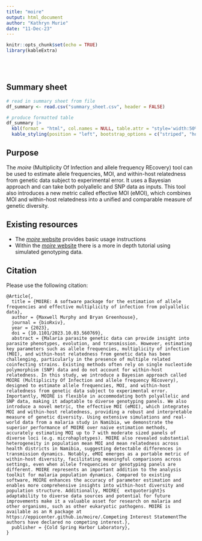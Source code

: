 ```yaml
---
title: "moire"
output: html_document
author: "Kathryn Murie"
date: "11-Dec-23"
---
```


```r
knitr::opts_chunk$set(echo = TRUE)
library(kableExtra)
```

<br/>
<br/>

## Summary sheet

```r
# read in summary sheet from file
df_summary <- read.csv("summary_sheet.csv", header = FALSE)

# produce formatted table
df_summary |>
  kbl(format = "html", col.names = NULL, table.attr = "style='width:50%;'", escape = FALSE) |>
  kable_styling(position = "left", bootstrap_options = c("striped", "hover", "condensed"))
```

## Purpose

The *moire* (Multiplicity Of Infection and allele frequency REcovery) tool can be used to estimate allele frequencies, MOI, and within-host relatedness from genetic data subject to experimental error. It uses a Bayesian approach and can take both polyallelic and SNP data as inputs. This tool also introduces a new metric called effective MOI (eMOI), which combines MOI and within-host relatedness into a unified and comparable measure of genetic diversity.  

## Existing resources

- The [*moire* website](https://eppicenter.github.io/moire/index.htm) provides basic usage instructions
- Within the [*moire* website](https://eppicenter.github.io/moire/articles/mcmc_demo.html) there is a more in depth tutorial using simulated genotyping data. 

## Citation

Please use the following citation:

```
@Article{,
  title = {MOIRE: A software package for the estimation of allele frequencies and effective multiplicity of infection from polyallelic data},
  author = {Maxwell Murphy and Bryan Greenhouse},
  journal = {bioRxiv},
  year = {2023},
  doi = {10.1101/2023.10.03.560769},
  abstract = {Malaria parasite genetic data can provide insight into parasite phenotypes, evolution, and transmission. However, estimating key parameters such as allele frequencies, multiplicity of infection (MOI), and within-host relatedness from genetic data has been challenging, particularly in the presence of multiple related coinfecting strains. Existing methods often rely on single nucleotide polymorphism (SNP) data and do not account for within-host relatedness. In this study, we introduce a Bayesian approach called MOIRE (Multiplicity Of Infection and allele frequency REcovery), designed to estimate allele frequencies, MOI, and within-host relatedness from genetic data subject to experimental error. Importantly, MOIRE is flexible in accommodating both polyallelic and SNP data, making it adaptable to diverse genotyping panels. We also introduce a novel metric, the effective MOI (eMOI), which integrates MOI and within-host relatedness, providing a robust and interpretable measure of genetic diversity. Using extensive simulations and real-world data from a malaria study in Namibia, we demonstrate the superior performance of MOIRE over naive estimation methods, accurately estimating MOI up to 7 with moderate sized panels of diverse loci (e.g. microhaplotypes). MOIRE also revealed substantial heterogeneity in population mean MOI and mean relatedness across health districts in Namibia, suggesting detectable differences in transmission dynamics. Notably, eMOI emerges as a portable metric of within-host diversity, facilitating meaningful comparisons across settings, even when allele frequencies or genotyping panels are different. MOIRE represents an important addition to the analysis toolkit for malaria population dynamics. Compared to existing software, MOIRE enhances the accuracy of parameter estimation and enables more comprehensive insights into within-host diversity and population structure. Additionally, MOIRE{	extquoteright}s adaptability to diverse data sources and potential for future improvements make it a valuable asset for research on malaria and other organisms, such as other eukaryotic pathogens. MOIRE is available as an R package at https://eppicenter.github.io/moire/.Competing Interest StatementThe authors have declared no competing interest.},
  publisher = {Cold Spring Harbor Laboratory},
}
```